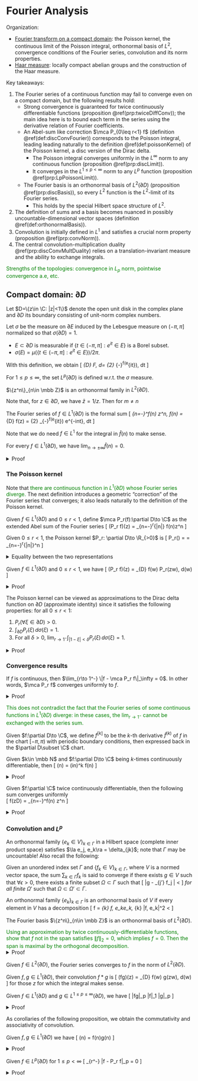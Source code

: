 # Fourier Analysis {#Fourier}

Organization: 

- [Fourier transform on a compact domain](#disc): the Poisson kernel, 
    the continuous limit of the Poisson integral, orthonormal 
    basis of $L^2$, convergence conditions of the Fourier series, 
    convolution and its norm properties. 
- [Haar measure](#haar): locally compact abelian groups and the 
    construction of the Haar measure. 

Key takeaways:

1. The Fourier series of a continuous function 
    may fail to converge even on a compact domain, 
    but the following results hold: 
    - Strong convergence is guaranteed for twice 
        continuously differentiable functions (proposition \@ref(prp:twiceDiffConv)); 
        the main idea here is to bound each term in the 
        series using the derivative relation of Fourier coefficients. 
    - An Abel-sum like 
        correction $\mca P_{0\leq r<1} f$ (definition \@ref(def:discConvFourier)) 
        corresponds to the Poisson integral, leading 
        leading naturally to the definition \@ref(def:poissonKernel) of the 
        Poisson kernel, a disc version of the Dirac delta. 
        - The Poisson integral converges uniformly 
        in the $L^\infty$ norm to any continuous function 
        (proposition \@ref(prp:discLimit)). 
        - It converges in the $L^{1\leq p<\infty}$ 
        norm to any $L^p$ function 
        (proposition \@ref(prp:LpPoissonLimit)). 
    - The Fourier basis is an orthonormal basis of 
    $L^2(\partial D)$ (proposition \@ref(prp:discBasis)), so 
    every $L^2$ function is the $L^2$-limit of its Fourier series. 
        - This holds by the special Hilbert space structure of $L^2$. 
2. The definition of sums and a basis becomes nuanced in possibly uncountable-dimensional 
    vector spaces (definition \@ref(def:orthonormalBasis)). 
3. Convolution is initially defined in $L^1$ 
    and satisfies a crucial norm property (proposition \@ref(prp:convNorm)). 
4. The central convolution-multiplication duality \@ref(prp:discConvMultDuality) 
    relies on a translation-invariant measure and the ability to 
    exchange integrals. 

<span style="color:green">
Strengths of the topologies: convergence in $L_p$ 
norm, pointwise convergence a.e, etc. 
</span>

## Compact domain: $\partial D$ {#disc -}

Let $D=\{z\in \C: |z|<1\}$ denote the open unit disk in the complex 
plane and $\partial D$ its boundary consisting of 
unit-norm complex numbers. 

:::{.definition name="measurable subsets"}
Let $\sigma$ be the measure on $\partial E$ 
induced by the Lebesgue measure on $(-\pi, \pi]$ 
normalized so that $\sigma(\partial D)=1$. 

- $E\subset \partial D$ is measurable if 
$\{t\in (-\pi, \pi]: e^{it}\in E\}$ is a Borel subset. 
- $\sigma(E) = \mu(\{t\in (-\pi, \pi]: e^{it}\in E\})/2\pi$. 

With this definition, we obtain 
\[ 
    \int_{\partial D} F\, d\sigma = 
    \df 1 {2\pi} \int_{-\pi}^\pi f(e^{it})\, dt 
\] 
:::

For $1\leq p\leq \infty$, the set $L^p(\partial D)$ 
is defined w.r.t. the $\sigma$ measure. 

:::{.proposition name="orthonormal family"}
$\{z^n\}_{n\in \mbb Z}$ is an orthonormal family 
in $L^2(\partial D)$. 
:::
Note that, for $z\in \partial D$, we have 
$\bar z = 1/z$. Then for $m\neq n$ 
\begin{align}
    \la z^n, z^n\ra 
    &= \int_{\partial D} |z^n|^2\, d\sigma = 1 \\ 
    \la z^n, z^m\ra 
    &= \df 1 {2\pi} 
    \int_{-\pi}^\pi e^{imt} e^{-int}\, dt = 
    \df 1 {i(m-n)2\pi} e^{i(m-n)t} \big|_{t=-\pi}^\pi = 0 
\end{align}

:::{.definition #discFourierSeries name="fourier series"}
The Fourier series of $f\in L^1(\partial D)$ is the formal sum 
\[ 
    \sum_{n=-\infty}^\infty \hat f(n) z^n, \quad 
    \hat f(n) = \int_{\partial D} f(z) \overline{z^n} 
    = \df 1 {2\pi} \int_{-\pi}^\pi f(e^{it}) e^{-int}\, dt 
\] 
:::

Note that we do need $f\in L^1$ for the integral in $\hat f(n)$ 
to make sense. 

:::{.lemma #riemannLebesgue name="Riemann-Lebesgue lemma"}
For every $f\in L^1(\partial D)$, 
we have $\lim_{n\to \pm \infty} \hat f(n)=0$. 
:::
<details>
<summary>Proof</summary>
Since $(z^n)$ is an orthonormal family, we have 
\[ 
    \sum_{n=-\infty}^\infty |\hat g(n)|^2 \leq \|g\|_2^2 < \infty 
\] 
</details>

### The Poisson kernel {-}

Note that <span style="color:green">
there are continuous function in $L^1(\partial D)$ 
whose Fourier series diverge.</span> 
The next definition introduces a geometric "correction" 
of the Fourier series that converges; it also leads naturally 
to the definition of the Poisson kernel. 

:::{.definition #discConvFourier name="convergent Fourier series"}
Given $f\in L^1(\partial D)$ and $0\leq r<1$, 
define $\mca P_r(f):\partial D\to \C$ as the 
extended Abel sum of the Fourier series 
\[ 
    (\mca P_r f)(z) = \sum_{n=-\infty}^\infty r^{|n|} \hat f(n)z^n 
\] 
:::

:::{.definition #poissonKernel name="Poisson kernel"}
Given $0\leq r<1$, the Poisson kernel $P_r: \partial D\to \R_{>0}$ is 
\[ 
    P_r(\xi) = \df{1-r^2}{|1-r\xi|^2} = \sum_{n=-\infty}^\infty r^{|n|}\xi^n 
\] 
:::
<details>
<summary>Equality between the two representations</summary>
\begin{align}
    P_r(\xi) 
    &= \sum_{n=-\infty}^\infty r^{|n|} \xi^n 
    = \sum_{n=0}^\infty (r\xi)^n + \sum_{n=1}^\infty (r\bar \xi)^n \\ 
    &= \df 1 {1-r\xi} + \df{r\bar \xi}{1 - r\bar \xi} = \df{1-r^2}{|1-r\xi|^2}
\end{align}
</details>

:::{.proposition name="Poisson kernel and Poisson-approximate Fourier series"}
Given $f\in L^1(\partial D)$ and $0\leq r<1$, we have 
\[ 
    (\mca P_r f)(z) = \int_{\partial D} f(w) P_r(z\bar w)\, d\sigma(w)
\] 
:::
<details>
<summary>Proof</summary>
The partial sums converge uniformly on $\partial D$, thus $\mca P_r f$ 
is a continuous function. Unrolling definitions yield 
\begin{align}
    (\mca P_r f)(z) 
    &= \sum_{n=-\infty}^\infty 
        r^{|n|} \int_{\partial D} f(w) \overline{w^n} z^n \, d\sigma(w) \\ 
    &= \int_{\partial d} f(w) \left(\sum_{n=-\infty}^\infty 
        r^{|n|} (z \bar w)^n 
    \right)\, d\sigma(w)
\end{align}
Swapping the sum and integral is justified by uniform convergence. 
</details>

:::{.proposition name="properties of the Poisson kernel"}
The Poisson kernel can be viewed as approximations to the Dirac 
delta function on $\partial D$ (approximate identity) since it 
satisfies the following properties: for all $0\leq r<1$: 

1. $P_r(\forall \xi\in \partial D) > 0$. 
2. $\int_{\partial D} P_r(\xi)\, d\sigma(\xi) = 1$. 
3. For all $\delta>0$, 
    $\lim_{r\to 1^-} \int_{|1-\xi|<\delta} P_r(\xi)\, d\sigma(\xi) = 1$. 
:::
<details>
<summary>Proof</summary>
Property (1) follows from definition; property (2) follows from 
integrating the integral representation and noting that $\forall n\in \mbb Z - \{0\}$, 
we have $\int_{\partial D} \xi^{n}\, d\sigma(\xi)=0$.
To show (3), by properties (1), (2) it suffices to show that 
\[ 
    \lim_{r\to 1^-} \int_{|1-\xi|\geq \delta} P_r(\xi)\, d\sigma(\xi) = 0
\] 
Consider the denominator $|1-r\xi|^2$ in the Poisson kernel: for 
$|1-\xi|\geq \delta$ and $1-r<\delta/2$, we have 
\begin{align}
    |1-r\xi| 
    &= |1-\xi - (r-1)\xi| \\ 
    &\geq |1-\xi| - |r-1| |\xi| \\ 
    &\geq \delta - \delta/2  = \delta/2 
\end{align}
Thus the denominator is uniformly (w.r.t. $r$) bounded away from $0$
while the numerator approaches $0$. 
</details>

### Convergence results {-}

:::{.proposition #discLimit name="continuous limit of the Poisson integral"}
If $f$ is continuous, then $\lim_{r\to 1^-} \|f - \mca P_r f\|_\infty = 0$. 
In other words, $\mca P_r f$ converges uniformly to $f$. 
:::
<details>
<summary>Proof</summary>
$f$ is uniformly continuous in $\partial D$, and apply the 
approximate identity properties of $P_r$ above. 
</details>

<span style="color:green">
This does not contradict the fact that the Fourier series 
of some continuous functions in $L^1(\partial D)$ diverge: 
in these cases, the $\lim_{r\to 1^-}$ cannot be exchanged 
with the series sum. 
</span>


:::{.definition name="differentiation"}
Given $f:\partial D\to \C$, we define $f^{[k]}$ 
to be the $k$-th derivative $\tilde f^{(k)}$ of $f$ in the chart 
$[-\pi, \pi)$ with periodic boundary conditions, 
then expressed back in the $\partial D\subset \C$ chart. 
:::

:::{.proposition #fourierDerivative name="Fourier coefficients of derivatives"}
Given $k\in \mbb N$ and $f:\partial D\to \C$ being $k$-times 
continuously differentiable, then 
\[ 
    \widehat{f^{[k]}}(n) = (in)^k \hat f(n)
\] 
:::
<details>
<summary>Proof</summary>
For $n=0$, the integral vanishes due to periodic boundary conditions: 
\[ 
    \widehat{f^{[k]}}(0) 
    = \df 1 {2\pi} \int_{-\pi}^\pi \tilde f^{(k)}(t) \, dt 
    = \tilde f^{(k-1})(t) \big|_{-\pi}^\pi 
\] 
Next choose $n\neq 0$ and apply integration by parts 
\begin{align}
    \widehat{f^{[k]}}(n)
    &= \df 1 {2\pi} 
    \int_{-\pi}^\pi \tilde f^{(k)}(t)e^{-int} \, dt \\ 
    &= \df 1 {2\pi} f^{(k-1)}(t) e^{-int} \big|_{-\pi}^\pi 
    + \df {in} {2\pi} \int_{-\pi}^\pi \tilde f^{(k-1)}(t) e^{-int}\, dt \\ 
    &= in \widehat{f^{[k-1]}}(n)
\end{align}
</details>

:::{.proposition #twiceDiffConv name="convergence of twice continuously differentiable functions"}
Given $f:\partial \C$ twice continuously differentiable, 
then the following sum converges uniformly  
\[ 
    f(\forall z\in \partial D) = \sum_{n=-\infty}^\infty \hat f(n) z^n 
\] 
:::
<details>
<summary>Proof</summary>
Proposition \@ref(prp:fourierDerivative) implies that 
\[ 
    |\hat f(n\neq 0)| = \df{|\hat f(n)|}{n^2} \leq \df{\|f^{[2]}\|_1}{n^2}
\] 
The inequality follows from $|z^n|\leq 1$ on $\partial D|$ and Cauchy-Schwarz. 
Applying the dominated convergence theorem to the sum proves 
that the partial sums converge continuously (thus uniformly continuously) 
on $\partial D$. 
</details>

### Convolution and $L^p$ {-}

An orthonormal family $\{e_k\in V\}_{k\in \Gamma}$
in a Hilbert space (complete inner product space) satisfies 
$\la e_j, e_k\ra = \delta_{jk}$; note that $\Gamma$ may be uncountable!
Also recall the following: 

:::{.definition #unorderedSum name="unordered sum"}
Given an unordered index set $\Gamma$ and $\{f_k\in V\}_{k\in \Gamma}$, 
where $V$ is a normed vector space, the sum $\sum_{k\in \Gamma}f_k$ 
is said to converge if there exists $g\in V$ such that 
$\forall \epsilon>0$, there exists a finite subset $\Omega\subset \Gamma$ 
such that 
\[ 
    \left\|g - \sum_{j\in \Omega'} f_j \right\| < \epsilon 
\] 
_for all finite_ $\Omega'$ such that $\Omega\subset \Omega' \subset \Gamma$. 
:::

:::{.definition #orthonormalBasis name="orthonormal basis"}
An orthonormal family $\{e_k\}_{k\in \Gamma}$ is an orthonormal 
basis of $V$ if every element in $V$ has a decomposition 
\[ 
    f = \sum_{k\in \Gamma} \la f, e_k\ra e_k, \quad 
    \sum_{k\in \Gamma} |\la f, e_k\ra|^2 < \infty
\] 
:::

:::{.proposition #discBasis name="orthonormal Fourier basis"}
The Fourier basis $\{z^n\}_{n\in \mbb Z}$ is an orthonormal 
basis of $L^2(\partial D)$. 
:::
<span style="color:green">
Using an approximation by twice continuously-differentiable 
functions, show that $f$ not in the span satisfies $\|f\|_2=0$, 
which implies $f=0$. Then the span is maximal by the orthogonal 
decomposition. 
</span>
<details>
<summary>Proof</summary>
Consider $f$ not in the span of $\{z^n\}$, we have $\la f, z^n\ra = 0$. 
Next fix $\epsilon>0$ and choose a twice continuously differentiable 
function (dense in $L^2$ by approximating step functions) $g$ such that 
$\|f - g\|_2 < \epsilon$; note that 
\begin{align}
    \|g\|_2^2 
    &= \sum_{n\in \mbb Z} |\hat g(n)|^2 
    = \sum_{n\in \mbb Z} |\widehat{(g-f)}(n)|^2 
    \leq \|g-f\|_2^2 
\end{align}
The second equation holds by $\hat f(n)=0$. 
Then $\|f\|_2 \leq \|f-g\|_2 + \|g_2\| \leq 2\|f-g\|_2 = 2\epsilon$. 
</details>

:::{.corollary name="convergence in L2"}
Given $f\in L^2(\partial D)$, the Fourier series converges to $f$ 
in the norm of $L^2(\partial D)$. 
:::

:::{.definition name="convolution on the disc"}
Given $f, g\in L^1(\partial D)$, their convolution $f\ast g$ is 
\[ 
    (f\ast g)(z) = \int_{\partial D} f(w) g(z\bar w)\, d\sigma(w)
\] 
for those $z$ for which the integral makes sense. 
:::

:::{.proposition #convNorm name="norm property of convolution"}
Given $f\in L^1(\partial D)$ and $g\in L^{1\leq p\leq \infty}(\partial D)$, 
we have 
\[ 
    \|f\ast g\|_p \leq \|f\|_1 \|g\|_p 
\] 
:::
<details>
<summary>Proof</summary>
First derive the following inequality for $\|h\|_{\bar p}\leq 1$: 
distribute $|\cdot|$, apply Tonelli, then apply Holder's inequality. 
\begin{align}
    \|(f\ast g)h\|_1
    &= \int_{\partial D} \left|\int_{\partial D}
        f(w) g(z\bar w)\, d\sigma(w)\, 
    h(z)\right|\, d\sigma(z)  \\ 
    &\leq \int_{\partial D} |f(w)| \int_{\partial D}
        |h(z) g(z\bar w)|\, d\sigma(z) 
    \, d\sigma(w)  \\ 
    &\leq \|h\|_{\bar p} \|g\|_p 
    \int_{\partial D} 
        |f(w)|\, d\sigma(w)
    \leq \|g\|_p \|f\|_1  
\end{align}
Next recall the variational $p$-norm formula 
(proposition \@ref(prp:variationalPnorm))
with suitable generalizations to edge cases to obtain 
\[ 
    \|f\ast g\|_p = \sup_{\|h\in L^{\bar p}(\partial D)\|_{\bar p} = 1} 
    \int_{\partial D} |(f\ast g) h|\, d\sigma
\] 
Take $\sup_h$ to obtain the desired bound. 
</details>

As corollaries of the following proposition, we obtain the commutativity
and associativity of convolution. 

:::{.proposition #discConvMultDuality name="convolution-multiplication duality"}
Given $f, g\in L^1(\partial D)$ we have 
\[ 
    \widehat{(f\ast g)}(n) = \hat f(n)\hat g(n)
\] 
:::
<details>
<summary>Proof</summary>
First note that, by rotation invariance of the measure 
(generalized by the Haar measure), substitute $z\bar w=\xi\iff z=\xi w$ 
to obtain 
\begin{align}
    \int_{\partial D} g(z\bar w) \overline{z^n}\, d\sigma(z) 
    = \int_{\partial D} g(\xi) \overline{\xi^n w^n}\, d\sigma(\xi) 
    = \bar w^n \hat g(n) 
\end{align}
Next expand the definitions, apply Fubini, then recombine the 
integral to obtain 
\begin{align}
    \widehat{(f\ast g)}(n) 
    &= \int_{\partial D} (f\ast g)(z)\overline{z^n}\, d\sigma(z) \\ 
    &= \int_{\partial D} \bar z^n \int_{\partial D} f(w)g(z\bar w)\, d\sigma(w)\, d\sigma(z) \\ 
    &= \int_{\partial D} f(w) \int_{\partial D} g(z\bar w)\bar z^n\, d\sigma(z)\, d\sigma(w) \\ 
    &= \hat g(n) \int_{\partial D} f(w) \bar w^n \, d\sigma(w)  
    = \hat f(n)\hat g(n)
\end{align}
</details>

:::{.proposition #LpPoissonLimit name="convergence of the Poisson integral"}
Given $f\in L^p(\partial D)$ for $1\leq p<\infty$ 
\[ 
    \lim_{r\to 1^-} \|f - \mca P_r f\|_p = 0 
\] 
:::
<details>
<summary>Proof</summary>
Let $g:\mca D\to \C$ be a continuous function with $\|f-g\|_p < \epsilon$. 
By proposition \@ref(prp:discLimit), there exists $R\in [0, 1)$ such that 
$\|g - \mca P_{\forall r\in (R, 1)} g\|_\infty < \epsilon$. 
Noting that $\mca P_r f = P_r \ast f$, $\|P_r\|_1\leq 1$, and 
proposition \@ref(prp:convNorm): 
\begin{align}
    \|f - \mca P_r f\|_p 
    &\leq \|f-g\|_p + \|g - \mca P_r g\|_p + \|\mca P_r g - \mca P_r f\|_p \\ 
    &< \epsilon + \|g - \mca P_r g\|_\infty + \|P_r\ast (g-f)\|_p \\ 
    &<2\epsilon + \|P_r\|_1 \|g-f\|_p < 3\epsilon 
\end{align}
</details>